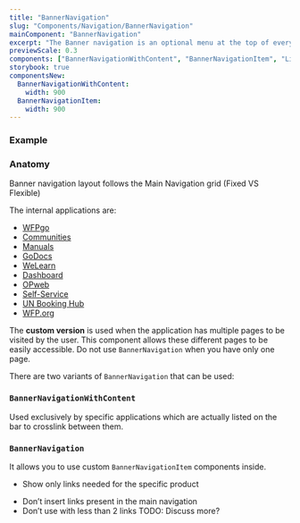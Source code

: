 ```yaml
---
title: "BannerNavigation"
slug: "Components/Navigation/BannerNavigation"
mainComponent: "BannerNavigation"
excerpt: "The Banner navigation is an optional menu at the top of every WFP page. It may contains external navigation links or links not directly connected with the main navigation structure."
previewScale: 0.3
components: ["BannerNavigationWithContent", "BannerNavigationItem", "Link"]
storybook: true
componentsNew:
  BannerNavigationWithContent:
    width: 900
  BannerNavigationItem:
    width: 900
---
```


### Example

<FigmaImage url="https://www.figma.com/file/h0OBnVRCmPzMmCpYIYsj8H/Bridge-Documentation?node-id=401%3A2779" />

### Anatomy

<FigmaImage url="https://www.figma.com/file/h0OBnVRCmPzMmCpYIYsj8H/Bridge-Documentation?node-id=401%3A3597" />

<Callout>

Banner navigation layout follows the Main Navigation grid (Fixed VS Flexible)

</Callout>

The internal applications are:

- [WFPgo](https://newgo.wfp.org)
- [Communities](https://communities.wfp.org)
- [Manuals](https://manuals.wfp.org)
- [GoDocs](https://go.docs.wfp.org)
- [WeLearn](https://welearn.wfp.org)
- [Dashboard](https://dashboard.wfp.org)
- [OPweb](https://opweb.wfp.org)
- [Self-Service](https://selfservice.go.wfp.org)
- [UN Booking Hub](https://humanitarianbooking.wfp.org/)
- [WFP.org](https://wfp.org)

The **custom version** is used when the application has multiple pages to be visited by the user. This component allows these different pages to be easily accessible. Do not use `BannerNavigation` when you have only one page.

There are two variants of `BannerNavigation` that can be used:

### `BannerNavigationWithContent`

Used exclusively by specific applications which are actually listed on the bar to crosslink between them.

### `BannerNavigation`

It allows you to use custom `BannerNavigationItem` components inside.

<DoUse>

- Show only links needed for the specific product

</DoUse>

<DoNotUse>

- Don’t insert links present in the main navigation
- Don’t use with less than 2 links TODO: Discuss more?

</DoNotUse>
